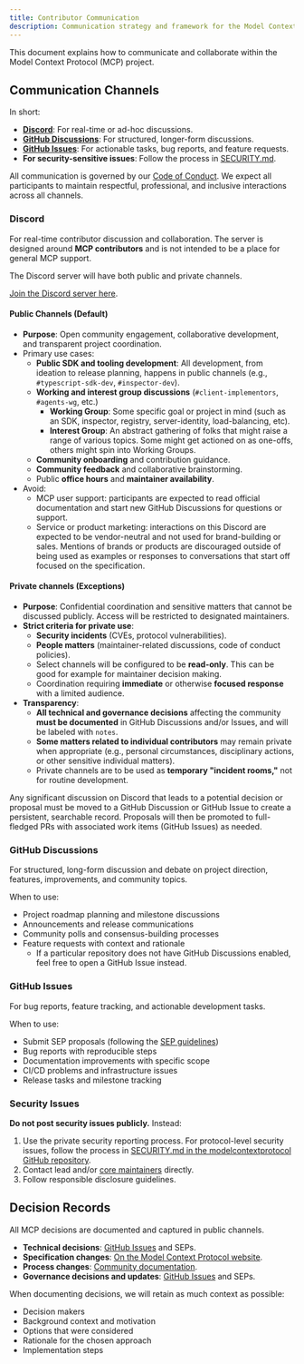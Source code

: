 ```yaml
---
title: Contributor Communication
description: Communication strategy and framework for the Model Context Protocol community
---
```


This document explains how to communicate and collaborate within the Model Context Protocol (MCP) project.

## Communication Channels

In short:
- **[Discord][discord-join]**: For real-time or ad-hoc discussions.
- **[GitHub Discussions](https://github.com/modelcontextprotocol/modelcontextprotocol/discussions)**: For structured, longer-form discussions.
- **[GitHub Issues](https://github.com/modelcontextprotocol/modelcontextprotocol/issues)**: For actionable tasks, bug reports, and feature requests.
- **For security-sensitive issues**: Follow the process in [SECURITY.md](https://github.com/modelcontextprotocol/modelcontextprotocol/blob/main/SECURITY.md).

All communication is governed by our [Code of Conduct](https://github.com/modelcontextprotocol/modelcontextprotocol/blob/main/CODE_OF_CONDUCT.md). We expect all participants to maintain respectful, professional, and inclusive interactions across all channels.

### Discord

For real-time contributor discussion and collaboration. The server is designed around **MCP contributors** and is not intended
to be a place for general MCP support.

The Discord server will have both public and private channels.

[Join the Discord server here][discord-join].

#### Public Channels (Default)

- **Purpose**: Open community engagement, collaborative development, and transparent project coordination.
- Primary use cases:
  - **Public SDK and tooling development**: All development, from ideation to release planning, happens in public channels (e.g., `#typescript-sdk-dev`, `#inspector-dev`).
  - **Working and interest group discussions** (`#client-implementors`, `#agents-wg`, etc.)
    - **Working Group**: Some specific goal or project in mind (such as an SDK, inspector, registry, server-identity, load-balancing, etc).
    - **Interest Group**: An abstract gathering of folks that might raise a range of various topics. Some might get actioned on as one-offs, others might spin into Working Groups.
  - **Community onboarding** and contribution guidance.
  - **Community feedback** and collaborative brainstorming.
  - Public **office hours** and **maintainer availability**.
- Avoid:
  - MCP user support: participants are expected to read official documentation and start new GitHub Discussions for questions or support.
  - Service or product marketing: interactions on this Discord are expected to be vendor-neutral and not used for brand-building or sales. Mentions of brands or products are discouraged outside of being used as examples or responses to conversations that start off focused on the specification.

#### Private channels (Exceptions)

- **Purpose**: Confidential coordination and sensitive matters that cannot be discussed publicly. Access will be restricted to designated maintainers.
- **Strict criteria for private use**:
  - **Security incidents** (CVEs, protocol vulnerabilities).
  - **People matters** (maintainer-related discussions, code of conduct policies).
  - Select channels will be configured to be **read-only**. This can be good for example for maintainer decision making.
  - Coordination requiring **immediate** or otherwise **focused response** with a limited audience.
- **Transparency**:
  - **All technical and governance decisions** affecting the community **must be documented** in GitHub Discussions and/or Issues, and will be labeled with `notes`.
  - **Some matters related to individual contributors** may remain private when appropriate (e.g., personal circumstances, disciplinary actions, or other sensitive individual matters).
  - Private channels are to be used as **temporary "incident rooms,"** not for routine development.

Any significant discussion on Discord that leads to a potential decision or proposal must be moved to a GitHub Discussion or GitHub Issue to create a persistent, searchable record. Proposals will then be promoted to full-fledged PRs with associated work items (GitHub Issues) as needed.

### GitHub Discussions

For structured, long-form discussion and debate on project direction, features, improvements, and community topics.

When to use:

- Project roadmap planning and milestone discussions
- Announcements and release communications
- Community polls and consensus-building processes
- Feature requests with context and rationale
  - If a particular repository does not have GitHub Discussions enabled, feel free to open a GitHub Issue instead.

### GitHub Issues

For bug reports, feature tracking, and actionable development tasks.

When to use:

- Submit SEP proposals (following the [SEP guidelines](./sep-guidelines))
- Bug reports with reproducible steps
- Documentation improvements with specific scope
- CI/CD problems and infrastructure issues
- Release tasks and milestone tracking

### Security Issues

**Do not post security issues publicly.** Instead:

1. Use the private security reporting process. For protocol-level security issues, follow the process in [SECURITY.md in the modelcontextprotocol GitHub repository](https://github.com/modelcontextprotocol/modelcontextprotocol/blob/main/SECURITY.md).
2. Contact lead and/or [core maintainers](./governance#current-core-maintainers) directly.
3. Follow responsible disclosure guidelines.

## Decision Records

All MCP decisions are documented and captured in public channels.

- **Technical decisions**: [GitHub Issues](https://github.com/modelcontextprotocol/modelcontextprotocol/issues) and SEPs.
- **Specification changes**: [On the Model Context Protocol website](https://modelcontextprotocol.io/specification/draft/changelog).
- **Process changes**: [Community documentation](https://modelcontextprotocol.io/community/governance).
- **Governance decisions and updates**: [GitHub Issues](https://github.com/modelcontextprotocol/modelcontextprotocol/issues) and SEPs.

When documenting decisions, we will retain as much context as possible:

- Decision makers
- Background context and motivation
- Options that were considered
- Rationale for the chosen approach
- Implementation steps

[discord-join]: https://discord.gg/6CSzBmMkjX

